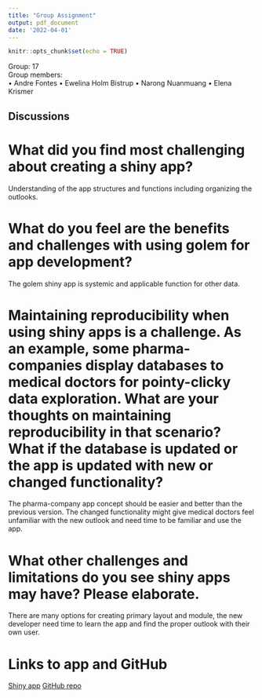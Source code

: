 ```yaml
---
title: "Group Assignment"
output: pdf_document
date: '2022-04-01'
---
```


```r
knitr::opts_chunk$set(echo = TRUE)
```

Group: 17  
Group members:  
• Andre Fontes
• Ewelina Holm Bistrup
• Narong Nuanmuang
• Elena Krismer


## Discussions  
# What did you find most challenging about creating a shiny app?  
Understanding of the app structures and functions including organizing the outlooks.

# What do you feel are the benefits and challenges with using golem for app development?  
The golem shiny app is systemic and applicable function for other data.

# Maintaining reproducibility when using shiny apps is a challenge. As an example, some pharma-companies display databases to medical doctors for pointy-clicky data exploration. What are your thoughts on maintaining reproducibility in that scenario? What if the database is updated or the app is updated with new or changed functionality?  
The pharma-company app concept should be easier and better than the previous version. The changed functionality might give medical doctors feel unfamiliar with the new outlook and need time to be familiar and use the app.

# What other challenges and limitations do you see shiny apps may have? Please elaborate.  
There are many options for creating primary layout and module, the new developer need time to learn the app and find the proper outlook with their own user.

# Links to app and GitHub  
[Shiny app](https://ei3vp1-narong-nuanmuang.shinyapps.io/group17shiny/) 
[GitHub repo](https://github.com/rforbiodatascience22/group_17_shiny) 

